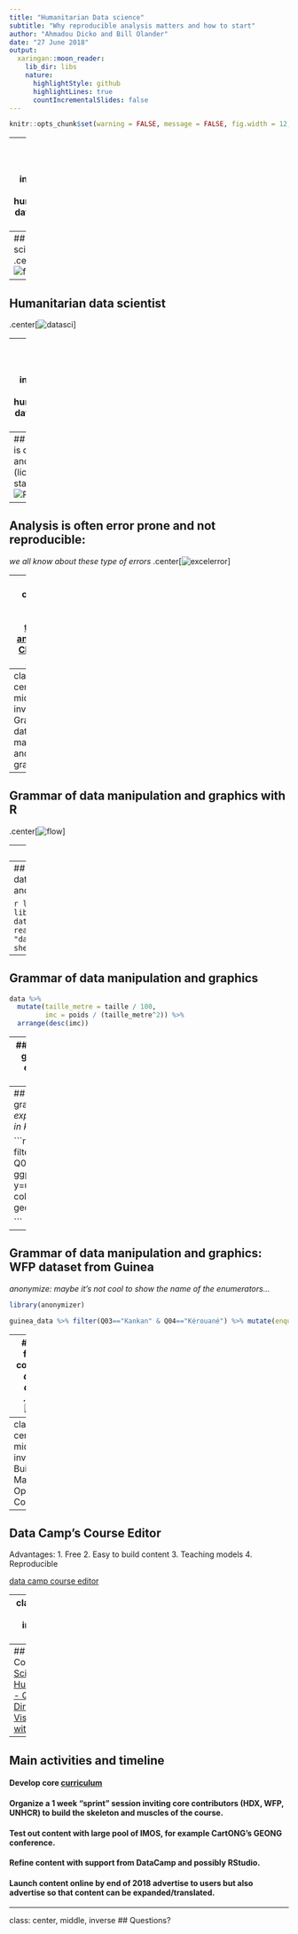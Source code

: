 ```yaml
---
title: "Humanitarian Data science"
subtitle: "Why reproducible analysis matters and how to start"
author: "Ahmadou Dicko and Bill Olander"
date: "27 June 2018"
output:
  xaringan::moon_reader:
    lib_dir: libs
    nature:
      highlightStyle: github
      highlightLines: true
      countIncrementalSlides: false
---
```


```r
knitr::opts_chunk$set(warning = FALSE, message = FALSE, fig.width = 12, fig.height = 4)
```

---
class: center, middle, inverse
## What is humanitarian data science ?

---
## Data science
.center[![flow](./images/datasciFlow.png)]

---
## Humanitarian data scientist
.center[![datasci](./images/datascience.png)]

---
class: center, middle, inverse
## Why humanitarian data science ?

---
## Analysis is often slow and costly (license and staff)
.center[![R](./images/reproducibleFlow.png)]

---
## Analysis is often error prone and not reproducible: 
_we all know about these type of errors_
.center[![excelerror](./images/excelerror.jpg)]

---
## We could do better 
[callum taylor's analysis of Cholera in Yemen](https://callumgwtaylor.github.io/blog/2017/12/16/yemen-cholera-update-december/) 


---
class: center, middle, inverse
## Grammar of data manipulation and graphics

---
## Grammar of data manipulation and graphics with R
.center[![flow](./images/RFlow.png)]

---
## Why R ?

 - `R` is open source and free
 - `R` has a enthusiastic (bordering on fanatic) community 
 - `R` has around 12000 packages (add-ons) and anyone can create/publish a package
 - Batman is cooler than Superman
.center[![batman](./images/batman.jpg)]

---
## Grammar of data manipulation and graphics

```r
library(dplyr)
library(readxl)
data <- read_excel(path = "data/data.xlsx", sheet = 1)
data
```	


---
## Grammar of data manipulation and graphics

```r
data %>%
  mutate(taille_metre = taille / 100,
         imc = poids / (taille_metre^2)) %>%
  arrange(desc(imc))
```


---
## Grammar of data manipulation and graphics: WFP dataset from Guinea
_explore: which enumerators might have skipped questions?_

```r
library(ggplot2)

guinea_data <- read_excel(path = "data/guinea_data.xlsx", sheet = 1)

qplot(Q03, uwFCS, data=guinea_data, geom=c("boxplot", "jitter"), color=Q03)

```


---
## Grammar of data manipulation and graphics: WFP dataset from Guinea
_explore and filter: Kérouané prefecture in Kankan looks suspicious..._

```r

guinea_data %>% filter(Q03=="Kankan" & Q04=="Kérouané") %>% ggplot(aes(x=Code_enqueteur_menage, y=uwFCS, color=Code_enqueteur_menage)) + geom_boxplot() + geom_jitter()

```


---
## Grammar of data manipulation and graphics: WFP dataset from Guinea
_anonymize: maybe it's not cool to show the name of the enumerators..._

```r

library(anonymizer)

guinea_data %>% filter(Q03=="Kankan" & Q04=="Kérouané") %>% mutate(enqueter_anon = anonymize(Code_enqueteur_menage, .algo = "crc32")) %>% ggplot(aes(x=enqueter_anon, y=uwFCS, color=enqueter_anon)) + geom_boxplot() + geom_jitter()

```


---
## Don't fear the code
_we're already doing it_
.center[![flow](./images/excel.png)]


---
class: center, middle, inverse
## Building a Massive Open Online Course


---
## Data Camp's Course Editor 
Advantages:
1. Free
2. Easy to build content
3. Teaching models 
4. Reproducible


[data camp course editor](https://authoring.datacamp.com/)




---
class: center, middle, inverse
## Demo


---
## Demo Course 
[Data Science for HumanitaRians - Quick & Dirty Data Visualization with Qplot](https://www.datacamp.com/courses/7692)



---
## Main activities and timeline

#### Develop core [curriculum](https://docs.google.com/document/d/1ztVle5UL7TPJXh9v5amzKxRhEutRf4WqhdnCuaR7kwc/edit#)

#### Organize a 1 week "sprint" session inviting core contributors (HDX, WFP, UNHCR) to build the skeleton and muscles of the course.

#### Test out content with large pool of IMOS, for example CartONG's GEONG conference.

#### Refine content with support from DataCamp and possibly RStudio.

#### Launch content online by end of 2018 advertise to users but also advertise so that content can be expanded/translated.


---
class: center, middle, inverse
## Questions?

<!-- [dicko5@un.org](mailto:dicko5@un.org) -->

<!-- [dickoa.gitlab.io](http://dickoa.gitlab.io) -->

